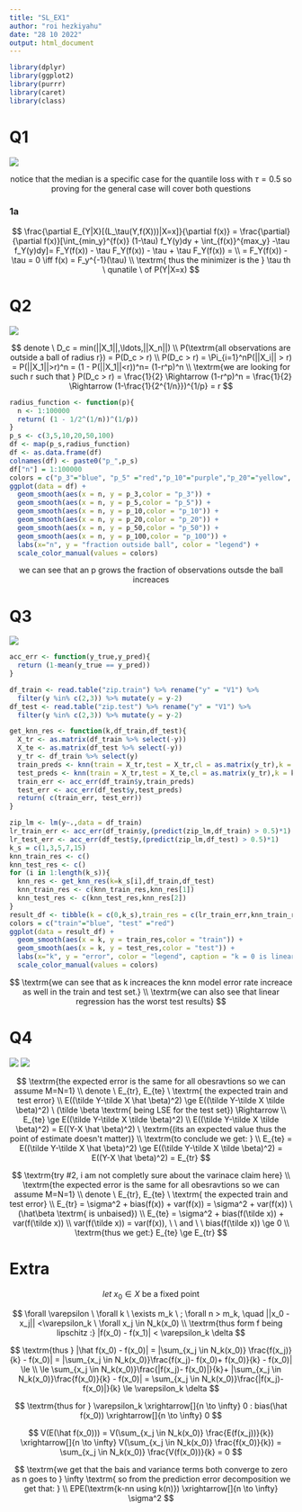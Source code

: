 ```yaml
---
title: "SL_EX1"
author: "roi hezkiyahu"
date: "28 10 2022"
output: html_document
---
```



```r
library(dplyr)
library(ggplot2)
library(purrr)
library(caret)
library(class)
```


# Q1

![](Q1.png)

$$
\textrm{notice that the median is a specific case for the quantile loss with } \tau = 0.5 \textrm{ so proving for the general case will cover both questions}
$$

### 1a

$$
\frac{\partial E_{Y|X}[(L_\tau(Y,f(X)))|X=x]}{\partial f(x)} = \frac{\partial}{\partial f(x)}[\int_{min_y}^{f(x)}  (1-\tau) f_Y(y)dy + \int_{f(x)}^{max_y}  -\tau f_Y(y)dy]= F_Y(f(x)) - \tau F_Y(f(x)) - \tau + \tau F_Y(f(x)) =
\\
= F_Y(f(x)) - \tau = 0 \iff f(x) = F_y^{-1}(\tau)
\\
\textrm{ thus the minimizer is the } \tau th \ qunatile \ of P(Y|X=x)
$$

# Q2

![](Q2.png)

$$
denote \ D_c = min(||X_1||,\ldots,||X_n||)
\\
P(\textrm{all observations are outside a ball of radius r}) = P(D_c > r) 
\\
P(D_c > r) = \Pi_{i=1}^nP(||X_i|| > r) = P(||X_1||>r)^n = (1 - P(||X_1||<r))^n= (1-r^p)^n
\\
\textrm{we are looking for such r such that } P(D_c > r) = \frac{1}{2} \Rightarrow (1-r^p)^n = \frac{1}{2}  \Rightarrow (1-\frac{1}{2^{1/n}})^{1/p} = r
$$

```r
radius_function <- function(p){
  n <- 1:100000
  return( (1 - 1/2^(1/n))^(1/p))
}
p_s <- c(3,5,10,20,50,100)
df <- map(p_s,radius_function)
df <- as.data.frame(df)
colnames(df) <- paste0("p_",p_s)
df["n"] = 1:100000
colors = c("p_3"="blue", "p_5" ="red","p_10"="purple","p_20"="yellow", "p_50"="black","p_100"="green")
ggplot(data = df) + 
  geom_smooth(aes(x = n, y = p_3,color = "p_3")) +
  geom_smooth(aes(x = n, y = p_5,color = "p_5")) +
  geom_smooth(aes(x = n, y = p_10,color = "p_10")) +
  geom_smooth(aes(x = n, y = p_20,color = "p_20")) +
  geom_smooth(aes(x = n, y = p_50,color = "p_50")) +
  geom_smooth(aes(x = n, y = p_100,color = "p_100")) + 
  labs(x="n", y = "fraction outside ball", color = "legend") + 
  scale_color_manual(values = colors)
```

$$
\textrm{we can see that an p grows the fraction of observations outsde the ball increaces}
$$

# Q3

![](Q3.png)

```r
acc_err <- function(y_true,y_pred){
  return (1-mean(y_true == y_pred))
}

df_train <- read.table("zip.train") %>% rename("y" = "V1") %>%
  filter(y %in% c(2,3)) %>% mutate(y = y-2)
df_test <- read.table("zip.test") %>% rename("y" = "V1") %>%
  filter(y %in% c(2,3)) %>% mutate(y = y-2)

get_knn_res <- function(k,df_train,df_test){
  X_tr <- as.matrix(df_train %>% select(-y))
  X_te <- as.matrix(df_test %>% select(-y))
  y_tr <- df_train %>% select(y)
  train_preds <- knn(train = X_tr,test = X_tr,cl = as.matrix(y_tr),k = k)
  test_preds <- knn(train = X_tr,test = X_te,cl = as.matrix(y_tr),k = k)
  train_err <- acc_err(df_train$y,train_preds)
  test_err <- acc_err(df_test$y,test_preds)
  return( c(train_err, test_err))
}

zip_lm <- lm(y~.,data = df_train)
lr_train_err <- acc_err(df_train$y,(predict(zip_lm,df_train) > 0.5)*1)
lr_test_err <- acc_err(df_test$y,(predict(zip_lm,df_test) > 0.5)*1)
k_s = c(1,3,5,7,15)
knn_train_res <- c()
knn_test_res <- c()
for (i in 1:length(k_s)){
  knn_res <- get_knn_res(k=k_s[i],df_train,df_test)
  knn_train_res <- c(knn_train_res,knn_res[1])
  knn_test_res <- c(knn_test_res,knn_res[2])
}
result_df <- tibble(k = c(0,k_s),train_res = c(lr_train_err,knn_train_res) ,test_res = c(lr_test_err,knn_test_res))
colors = c("train"="blue", "test" ="red")
ggplot(data = result_df) + 
  geom_smooth(aes(x = k, y = train_res,color = "train")) +
  geom_smooth(aes(x = k, y = test_res,color = "test")) +
  labs(x="k", y = "error", color = "legend", caption = "k = 0 is linear regression") + 
  scale_color_manual(values = colors)
```

$$
\textrm{we can see that as k increaces the knn model error rate increace as well in the train and test set.}
\\
\textrm{we can also see that linear regression has the worst test results}
$$

# Q4

![](Q4_a.png)
![](Q4_b.png)

$$
\textrm{the expected error is the same for all obesravtions so we can assume M=N=1}
\\
denote \ E_{tr}, E_{te} \ \textrm{ the expected train and test error}
\\
E((\tilde Y-\tilde X \hat \beta)^2) \ge E((\tilde Y-\tilde X \tilde \beta)^2) \ (\tilde \beta \textrm{ being LSE for the test set}) \Rightarrow
\\
E_{te} \ge E((\tilde Y-\tilde X \tilde \beta)^2)
\\
E((\tilde Y-\tilde X \tilde \beta)^2) = E((Y-X \hat \beta)^2) \ \textrm{(its an expected value thus the point of estimate doesn't matter)}
\\
\textrm{to conclude we get: }
\\
E_{te} = E((\tilde Y-\tilde X \hat \beta)^2) \ge E((\tilde Y-\tilde X \tilde \beta)^2) = E((Y-X \hat \beta)^2) = E_{tr}
$$

$$
\textrm{try #2, i am not completly sure about the varinace claim here}
\\
\textrm{the expected error is the same for all obesravtions so we can assume M=N=1}
\\
denote \ E_{tr}, E_{te} \ \textrm{ the expected train and test error}
\\
E_{tr} = \sigma^2 + bias(f(x)) + var(f(x)) = \sigma^2 + var(f(x)) \ (\hat\beta \textrm{ is unbaised})
\\
E_{te} = \sigma^2 + bias(f(\tilde x)) + var(f(\tilde x))
\\
var(f(\tilde x)) = var(f(x)), \ \ and \ \ bias(f(\tilde x)) \ge 0
\\
\textrm{thus we get:} E_{te} \ge E_{tr}
$$


# Extra

$$
let \ x_0\in X  \textrm{ be a fixed point}
$$

$$
\forall \varepsilon \ \forall k \ \exists m_k \  ; \forall n > m_k, \quad ||x_0 -x_j|| <\varepsilon_k \ \forall x_j \in N_k(x_0)
\\
\textrm{thus form f being lipschitz :} |f(x_0) - f(x_1)| < \varepsilon_k \delta
$$

$$
\textrm{thus } |\hat f(x_0) - f(x_0)| = |\sum_{x_j \in N_k(x_0)} \frac{f(x_j)}{k} - f(x_0)| = |\sum_{x_j \in N_k(x_0)}\frac{f(x_j)- f(x_0)+ f(x_0)}{k} - f(x_0)|  \le
\\
\le \sum_{x_j \in N_k(x_0)}\frac{|f(x_j)- f(x_0)|}{k}+ |\sum_{x_j \in N_k(x_0)}\frac{f(x_0)}{k} - f(x_0)|  = \sum_{x_j \in N_k(x_0)}\frac{|f(x_j)- f(x_0)|}{k} \le
\varepsilon_k \delta
$$

$$
\textrm{thus for } \varepsilon_k \xrightarrow[]{n \to \infty} 0 : bias(\hat f(x_0)) \xrightarrow[]{n \to \infty} 0
$$

$$
V(E(\hat f(x_0))) = V(\sum_{x_j \in N_k(x_0)} \frac{E(f(x_j))}{k}) \xrightarrow[]{n \to \infty} V(\sum_{x_j \in N_k(x_0)} \frac{f(x_0)}{k}) = \sum_{x_j \in N_k(x_0)} \frac{V(f(x_0))}{k} = 0
$$

$$
\textrm{we get that the bais and variance terms both converge to zero as n goes to } \infty \textrm{ so from the prediction error decomposition we get that: }
\\
EPE(\textrm{k-nn using k(n)}) \xrightarrow[]{n \to \infty} \sigma^2
$$

